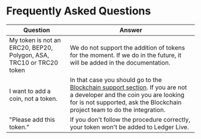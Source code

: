# Frequently Asked Questions

| Question        |  Answer        | 
| --------------- | -------------- | 
| My token is not an ERC20, BEP20, Polygon, ASA, TRC10 or TRC20 token   | We do not support the addition of tokens for the moment. If we do in the future, it will be added in the documentation. | 
| I want to add a coin, not a token.  | In that case you should go to the [Blockchain support section](../../blockchain). If you are not a developer and the coin you are looking for is not supported, ask the Blockchain project team to do the integration. | 
| "Please add this token." | If you don't follow the procedure correctly, your token won't be added to Ledger Live. | 
